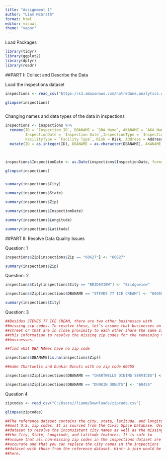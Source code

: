 ---
title: "Assignment 1"
author: "Liam McGrath"
format: html
editor: visual
theme: "vapor"
---

Load Packages

```{r}
library(tidyr)
library(ggplot2)
library(dplyr)
library(readr)
```

##PART I: Collect and Describe the Data

Load the inspections dataset

```{r}

inspections <- read_csv("https://s3.amazonaws.com/notredame.analytics.data/inspections.csv")

glimpse(inspections)



```

Changing names and data types of the data in inspections

```{r}

inspections <- inspections %>%
  rename(ID = `Inspection ID`, DBANAME = `DBA Name`, AKANAME = `AKA Name`, License = `License #`,
         InspectionDate = `Inspection Date`,InspectionType = `Inspection Type`, 
         FacilityType = `Facility Type`, Risk = Risk, Address = Address, City = City, State = State) %>%
  mutate(ID = as.integer(ID), DBANAME = as.character(DBANAME), AKANAME = as.character(AKANAME), License = as.character(License), FacilityType = as.factor(FacilityType), Risk = as.factor(Risk), Address = as.character(Address), City = as.factor(City), State = as.factor(State),Zip = as.factor(Zip),Results = as.factor(Results), InspectionDate = as.character(InspectionDate), InspectionType = as.factor(InspectionType), Latitude = as.double(Latitude), Longitude = as.double(Longitude), Location = as.character(Location))
         


inspections$InspectionDate <- as.Date(inspections$InspectionDate, format = "%m/%d/%Y")

glimpse(inspections)


summary(inspections$City)

summary(inspections$State)

summary(inspections$Zip)

summary(inspections$InspectionDate)

summary(inspections$Longitude)

summary(inspections$Latitude)
```

##PART II: Resolve Data Quality Issues

Question: 1

```{r}
inspections$Zip[inspections$Zip == "60627"] <- "60827"

summary(inspections$Zip)
```



Question: 2

```{r}
inspections$City[inspections$City == "BRIDEVIEW"] <- "Bridgeview"

inspections$Zip[inspections$DBANAME == "STEVES 77 ICE CREAM"] <- "60455"

summary(inspections$City)

```


Question: 3

```{r}

##Besides STEVES 77 ICE CREAM, there are two other businesses with
##missing zip codes. To resolve these, let’s assume that businesses on the same
##street or that are in close proximity to each other share the same zip code. Use
##this information to resolve the missing zip codes for the remaining two
##businesses.

##find what DBA NAmes have no zip code

inspections$DBANAME[is.na(inspections$Zip)]

##make Chartwells and Dunkin Donuts with no zip code 60455

inspections$Zip[inspections$DBANAME == "CHARTWELLS DINING SERVICES"] <- "60455"

inspections$Zip[inspections$DBANAME == "DUNKIN DONUTS"] <- "60455"

```
Question 4

```{r}
zipcodes <- read_csv("C:/Users//liamm/Downloads/zipcode.csv")

glimpse(zipcodes)
```
```{r}
##The reference dataset contains the city, state, latitude, and longitude data for
##most U.S. zip codes. It is sourced from the Civic Space Database. Use this
##dataset to resolve the inconsistent city names as well as the missing values for
##the City, State, Longitude, and Latitude features. It is safe to
##assume that all non-missing zip codes in the inspections dataset are
##accurate and that you can replace the city names in the inspections
##dataset with those from the reference dataset. Hint: A join would be useful
##here.

```

